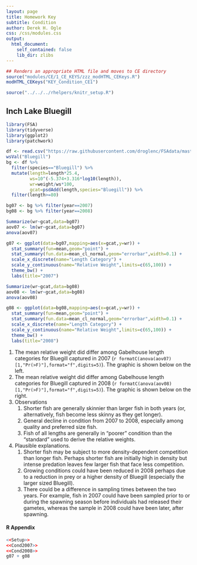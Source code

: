 ```yaml
---
layout: page
title: Homework Key
subtitle: Condition
author: Derek H. Ogle
css: /css/modules.css
output:
  html_document:
    self_contained: false
    lib_dir: zlibs
---
```


```r
## Renders an appropriate HTML file and moves to CE directory
source("modules/CE/1_CE_KEYS/zzz_modHTML_CEKeys.R")
modHTML_CEKeys("KEY_Condition_CE1")
```

```r
source("../../../rhelpers/knitr_setup.R")
```

## Inch Lake Bluegill
```r
library(FSA)
library(tidyverse)
library(ggplot2)
library(patchwork)

df <- read.csv("https://raw.githubusercontent.com/droglenc/FSAdata/master/data-raw/InchLake2.csv")
wsVal("Bluegill")
bg <- df %>%
  filter(species=="Bluegill") %>%
  mutate(length=length*25.4,
         ws=10^(-5.374+3.316*log10(length)),
         wr=weight/ws*100,
         gcat=psdAdd(length,species="Bluegill")) %>%
  filter(length>=80)

bg07 <- bg %>% filter(year==2007)  
bg08 <- bg %>% filter(year==2008)
```
```r
Summarize(wr~gcat,data=bg07)
aov07 <- lm(wr~gcat,data=bg07)
anova(aov07)

g07 <- ggplot(data=bg07,mapping=aes(x=gcat,y=wr)) +
  stat_summary(fun=mean,geom="point") +
  stat_summary(fun.data=mean_cl_normal,geom="errorbar",width=0.1) +
  scale_x_discrete(name="Length Category") +
  scale_y_continuous(name="Relative Weight",limits=c(65,100)) +
  theme_bw() +
  labs(title="2007")
```
```r
Summarize(wr~gcat,data=bg08)
aov08 <- lm(wr~gcat,data=bg08)
anova(aov08)

g08 <- ggplot(data=bg08,mapping=aes(x=gcat,y=wr)) +
  stat_summary(fun=mean,geom="point") +
  stat_summary(fun.data=mean_cl_normal,geom="errorbar",width=0.1) +
  scale_x_discrete(name="Length Category") +
  scale_y_continuous(name="Relative Weight",limits=c(65,100)) +
  theme_bw() +
  labs(title="2008")
```

1. The mean relative weight did differ among Gabelhouse length categories for Bluegill captured in 2007 (`r formatC(anova(aov07)[1,"Pr(>F)"],format="f",digits=5)`). The graphic is shown below on the left.
1. The mean relative weight did differ among Gabelhouse length categories for Bluegill captured in 2008 (`r formatC(anova(aov08)[1,"Pr(>F)"],format="f",digits=5)`). The graphic is shown below on the right.
1. Observations
    1. Shorter fish are generally skinnier than larger fish in both years (or, alternatively, fish become less skinny as they get longer).
    1. General decline in condition from 2007 to 2008, especially among quality and preferred size fish.
    1. Fish of all lengths are generally in "poorer" condition than the "standard" used to derive the relative weights.
1. Plausible explanations.
    1. Shorter fish may be subject to more density-dependent competition than longer fish. Perhaps shorter fish are initially high in density but intense predation leaves few larger fish that face less competition.
    1. Growing conditions could have been reduced in 2008 perhaps due to a reduction in prey or a higher density of Bluegill (especially the larger sized Bluegill).
    1. There could be a difference in sampling times between the two years. For example, fish in 2007 could have been sampled prior to or during the spawning season before individuals had released their gametes, whereas the sample in 2008 could have been later, after spawning.

#### R Appendix
```r
<<Setup>>
<<Cond2007>>
<<Cond2008>>
g07 + g08
```
